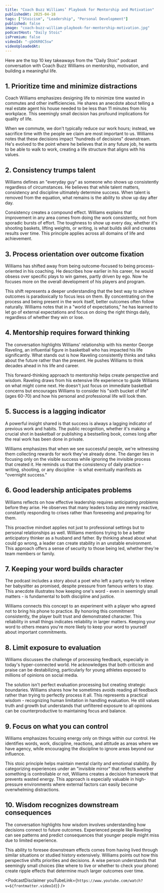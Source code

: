 ```yaml
---
title: "Coach Buzz Williams’ Playbook for Mentorship and Motivation"
publishedAt: 2025-04-18
tags: ["Stoicism", "Leadership", "Personal Development"]
published: false
image: "coach-buzz-william-playbook-for-mentorship-motivation.jpg"
podcastHost: "Daily Stoic"
isPremium: false
videoId: "-gbO6R0C5sw"
videoUploadedAt:
---
```



<PodcastSummaryPageLayout frontmatter={frontmatter}>

Here are the top 10 key takeaways from the "Daily Stoic" podcast conversation with Coach Buzz Williams on mentorship, motivation, and building a meaningful life.

## 1. Prioritize time and minimize distractions

Coach Williams emphasizes designing life to minimize time wasted in commutes and other inefficiencies. He shares an anecdote about telling a real estate agent his house needed to be less than 11 minutes from his workplace. This seemingly small decision has profound implications for quality of life.

When we commute, we don't typically reduce our work hours; instead, we sacrifice time with the people we claim are most important to us. Williams notes that these decisions impact "hundreds of decisions" downstream. He's evolved to the point where he believes that in any future job, he wants to be able to walk to work, creating a life structure that aligns with his values.

## 2. Consistency trumps talent

Williams defines an "everyday guy" as someone who shows up consistently regardless of circumstances. He believes that while talent matters, consistency and discipline ultimately determine success. When talent is removed from the equation, what remains is the ability to show up day after day.

Consistency creates a compound effect. Williams explains that improvement in any area comes from doing the work consistently, not from sporadic bursts of effort. The toughness to show up every day, whether it's shooting baskets, lifting weights, or writing, is what builds skill and creates results over time. This principle applies across all domains of life and achievement.

## 3. Process orientation over outcome fixation

Williams has shifted away from being outcome-focused to being process-oriented in his coaching. He describes how earlier in his career, he would obsess over specific plays to win games, partly driven by ego. Now he focuses more on the overall development of his players and program.

This shift represents a deeper understanding that the best way to achieve outcomes is paradoxically to focus less on them. By concentrating on the process and being present in the work itself, better outcomes often follow naturally. Williams notes that in a "world of expectations," he has learned to let go of external expectations and focus on doing the right things daily, regardless of whether they win or lose.

## 4. Mentorship requires forward thinking

The conversation highlights Williams' relationship with his mentor George Raveling, an influential figure in basketball who has impacted his life significantly. What stands out is how Raveling consistently thinks and talks about the future rather than the present. He pushes Williams to think decades ahead in his life and career.

This forward-thinking approach to mentorship helps create perspective and wisdom. Raveling draws from his extensive life experience to guide Williams on what might come next. He doesn't just focus on immediate basketball concerns but encourages Williams to consider his "sixth bucket of life" (ages 60-70) and how his personal and professional life will look then.

## 5. Success is a lagging indicator

A powerful insight shared is that success is always a lagging indicator of previous work and habits. The public recognition, whether it's making a crucial shot in basketball or publishing a bestselling book, comes long after the real work has been done in private.

Williams emphasizes that when we see successful people, we're witnessing them collecting rewards for work they've already done. The danger lies in focusing only on the visible success while ignoring the invisible process that created it. He reminds us that the consistency of daily practice - writing, shooting, or any discipline - is what eventually manifests as "overnight success."

## 6. Good leadership anticipates problems

Williams reflects on how effective leadership requires anticipating problems before they arise. He observes that many leaders today are merely reactive, constantly responding to crises rather than foreseeing and preparing for them.

This proactive mindset applies not just to professional settings but to personal relationships as well. Williams mentions trying to be a better anticipatory thinker as a husband and father. By thinking ahead about what could go wrong, a leader can create stability in an unstable environment. This approach offers a sense of security to those being led, whether they're team members or family.

## 7. Keeping your word builds character

The podcast includes a story about a poet who left a party early to relieve her babysitter as promised, despite pressure from famous writers to stay. This anecdote illustrates how keeping one's word - even in seemingly small matters - is fundamental to both discipline and justice.

Williams connects this concept to an experiment with a player who agreed not to bring his phone to practice. By honoring this commitment consistently, the player built trust and demonstrated character. This reliability in small things indicates reliability in larger matters. Keeping your word to others means you're more likely to keep your word to yourself about important commitments.

## 8. Limit exposure to evaluation

Williams discusses the challenge of processing feedback, especially in today's hyper-connected world. He acknowledges that both criticism and praise can be destabilizing, particularly for young athletes exposed to millions of opinions on social media.

The solution isn't perfect evaluation processing but creating strategic boundaries. Williams shares how he sometimes avoids reading all feedback rather than trying to perfectly process it all. This represents a practical wisdom - recognizing human limitation in handling evaluation. He still values truth and growth but understands that unfiltered exposure to all opinions can be counterproductive to maintaining focus and balance.

## 9. Focus on what you can control

Williams emphasizes focusing energy only on things within our control. He identifies words, work, discipline, reactions, and attitude as areas where we have agency, while encouraging the discipline to ignore areas beyond our influence.

This stoic principle helps maintain mental clarity and emotional stability. By categorizing experiences under an "invisible mirror" that reflects whether something is controllable or not, Williams creates a decision framework that prevents wasted energy. This approach is especially valuable in high-pressure environments where external factors can easily become overwhelming distractions.

## 10. Wisdom recognizes downstream consequences

The conversation highlights how wisdom involves understanding how decisions connect to future outcomes. Experienced people like Raveling can see patterns and predict consequences that younger people might miss due to limited experience.

This ability to foresee downstream effects comes from having lived through similar situations or studied history extensively. Williams points out how this perspective shifts priorities and decisions. A wise person understands that seemingly small choices (like where to live or whether to check your phone) create ripple effects that determine much larger outcomes over time.

<PodcastDisclaimer
  youTubeLink={`https://www.youtube.com/watch?v=${frontmatter.videoId}`}
/>

</PodcastSummaryPageLayout>
